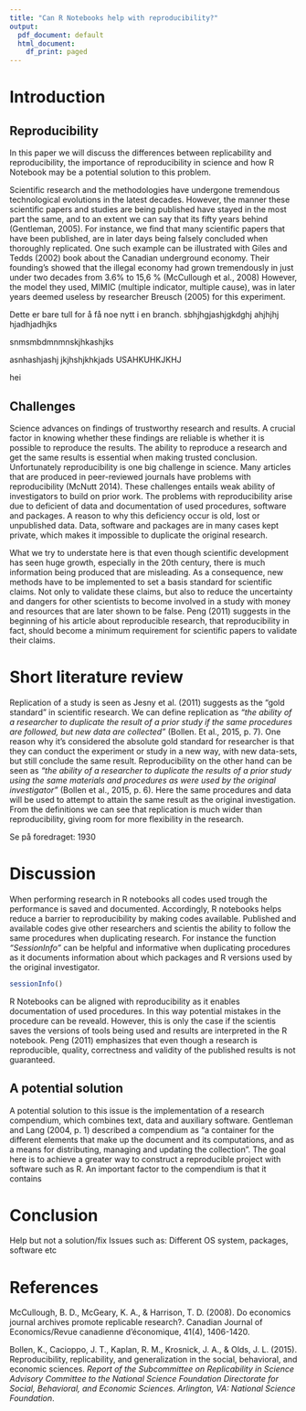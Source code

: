```yaml
---
title: "Can R Notebooks help with reproducibility?"
output:
  pdf_document: default
  html_document:
    df_print: paged
---
```


# Introduction

## Reproducibility

In this paper we will discuss the differences between replicability and reproducibility, the importance of reproducibility in science and how R Notebook may be a potential solution to this problem.

Scientific research and the methodologies have undergone tremendous technological evolutions in the latest decades. However, the manner these scientific papers and studies are being published have stayed in the most part the same, and to an extent we can say that its fifty years behind (Gentleman, 2005). For instance, we find that many scientific papers that have been published, are in later days being falsely concluded when thoroughly replicated. One such example can be illustrated with Giles and Tedds (2002) book about the Canadian underground economy. Their founding's showed that the illegal economy had grown tremendously in just under two decades from 3.6% to 15,6 % (McCullough et al., 2008) However, the model they used, MIMIC (multiple indicator, multiple cause), was in later years deemed useless by researcher Breusch (2005) for this experiment.

Dette er bare tull for å få noe nytt i en branch. sbhjhgjashjgkdghj ahjhjhj hjadhjadhjks

snmsmbdmnmnskjhkashjks

asnhashjashj jkjhshjkhkjads USAHKUHKJKHJ

hei

## Challenges

Science advances on findings of trustworthy research and results. A crucial factor in knowing whether these findings are reliable is whether it is possible to reproduce the results. The ability to reproduce a research and get the same results is essential when making trusted conclusion. Unfortunately reproducibility is one big challenge in science. Many articles that are produced in peer-reviewed journals have problems with reproducibility (McNutt 2014). These challenges entails weak ability of investigators to build on prior work. The problems with reproducibility arise due to deficient of data and documentation of used procedures, software and packages. A reason to why this deficiency occur is old, lost or unpublished data. Data, software and packages are in many cases kept private, which makes it impossible to duplicate the original research.

What we try to understate here is that even though scientific development has seen huge growth, especially in the 20th century, there is much information being produced that are misleading. As a consequence, new methods have to be implemented to set a basis standard for scientific claims. Not only to validate these claims, but also to reduce the uncertainty and dangers for other scientists to become involved in a study with money and resources that are later shown to be false. Peng (2011) suggests in the beginning of his article about reproducible research, that reproducibility in fact, should become a minimum requirement for scientific papers to validate their claims.

# Short literature review

Replication of a study is seen as Jesny et al. (2011) suggests as the "gold standard" in scientific research. We can define replication as *"the ability of a researcher to duplicate the result of a prior study if the same procedures are followed, but new data are collected"* (Bollen. Et al., 2015, p. 7). One reason why it's considered the absolute gold standard for researcher is that they can conduct the experiment or study in a new way, with new data-sets, but still conclude the same result. Reproducibility on the other hand can be seen as *"the ability of a researcher to duplicate the results of a prior study using the same materials and procedures as were used by the original investigator"* (Bollen et al., 2015, p. 6). Here the same procedures and data will be used to attempt to attain the same result as the original investigation. From the definitions we can see that replication is much wider than reproducibility, giving room for more flexibility in the research.

Se på foredraget: 1930

# Discussion

When performing research in R notebooks all codes used trough the performance is saved and documented. Accordingly, R notebooks helps reduce a barrier to reproducibility by making codes available. Published and available codes give other researchers and scientis the ability to follow the same procedures when duplicating research. For instance the function *"SessionInfo"* can be helpful and informative when duplicating procedures as it documents information about which packages and R versions used by the original investigator.

```r
sessionInfo()
```

R Notebooks can be aligned with reproducibility as it enables documentation of used procedures. In this way potential mistakes in the procedure can be reveald. However, this is only the case if the scientis saves the versions of tools being used and results are interpreted in the R notebook. Peng (2011) emphasizes that even though a research is reproducible, quality, correctness and validity of the published results is not guaranteed.

## A potential solution

A potential solution to this issue is the implementation of a research compendium, which combines text, data and auxiliary software. Gentleman and Lang (2004, p. 1) described a compendium as "a container for the different elements that make up the document and its computations, and as a means for distributing, managing and updating the collection". The goal here is to achieve a greater way to construct a reproducible project with software such as R. An important factor to the compendium is that it contains

# Conclusion

Help but not a solution/fix Issues such as: Different OS system, packages, software etc

# **References**

McCullough, B. D., McGeary, K. A., & Harrison, T. D. (2008). Do economics journal archives promote replicable research?. Canadian Journal of Economics/Revue canadienne d'économique, 41(4), 1406-1420.

Bollen, K., Cacioppo, J. T., Kaplan, R. M., Krosnick, J. A., & Olds, J. L. (2015). Reproducibility, replicability, and generalization in the social, behavioral, and economic sciences. *Report of the Subcommittee on Replicability in Science Advisory Committee to the National Science Foundation Directorate for Social, Behavioral, and Economic Sciences. Arlington, VA: National Science Foundation*.
